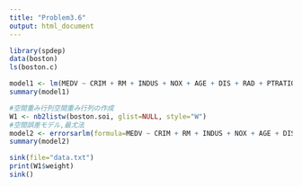 ```yaml
---
title: "Problem3.6"
output: html_document
---
```


```r
library(spdep)
data(boston)
ls(boston.c)
```

```r
model1 <- lm(MEDV ~ CRIM + RM + INDUS + NOX + AGE + DIS + RAD + PTRATIO + B + LSTAT + TAX, data = boston.c)
summary(model1)
```
```r
#空間重み行列空間重み行列の作成
W1 <- nb2listw(boston.soi, glist=NULL, style="W")
#空間誤差モデル,最尤法
model2 <- errorsarlm(formula=MEDV ~ CRIM + RM + INDUS + NOX + AGE + DIS + RAD + PTRATIO + B + LSTAT + TAX, data = boston.c, listw=W1)
summary(model2)
```

```r
sink(file="data.txt")
print(W1$weight)
sink()
```